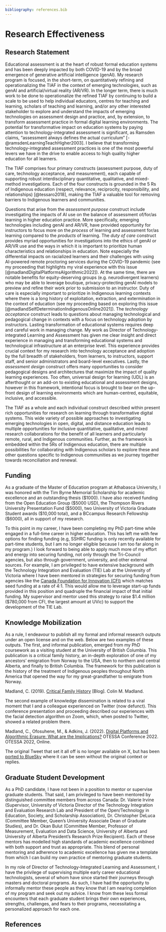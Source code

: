 ```yaml
---
bibliography: references.bib
---
```


# Research Effectiveness

## Research Statement

Educational assessment is at the heart of robust formal education systems and has been deeply impacted by both COVID-19 and by the broad emergence of generative artificial intelligence (genAI). My research program is focused, in the short-term, on quantitatively refining and operationalizing the TIAF in the context of emerging technologies, such as genAI and artificial/virtual reality (AR/VR). In the longer term, there is much work to be done to operationalize the refined TIAF by continuing to build a scale to be used to help individual educators, centres for teaching and learning, scholars of teaching and learning, and/or any other interested stakeholder to explore and understand the impacts of emerging technologies on assessment design and practice, and, by extension, to transform assessment practice in formal digital learning environments. The potential for transformative impact on education systems by paying attention to technology-integrated assessment is significant, as Ramsden claims, “assessment always defines the actual curriculum” [-@ramsdenLearningTeachHigher2003]. I believe that transforming technology-integrated assessment practices is one of the most powerful levers we have in the drive to enable access to high quality higher education for all learners.

The TIAF comprises four primary constructs (assessment purpose, duty of care, technology acceptance, and measurement), each capable of supporting robust interdisciplinary quantitative, qualitative, and mixed-method investigations. Each of the four constructs is grounded in the 5 Rs of Indigenous education (respect, relevance, reciprocity, responsibility, and relationships) [@tessaro2018], making the TIAF a valuable tool for removing barriers to Indigenous learners and communities.

Questions that arise from the *assessment purpose* construct include investigating the impacts of AI use on the balance of assessment of/for/as learning in higher education practice. More specifically, emerging technologies including genAI and AR/VR, have provided opportunity for instructors to focus more on the *process* of learning and assessment for/as learning compared to the *products* of learning. The *duty of care* construct provides myriad opportunities for investigations into the ethics of genAI or AR/VR use and the ways in which it is important to prioritize human characteristics and relationships in education. Note especially the differential impacts on racialized learners and their challenges with using AI-powered remote proctoring services during the COVID-19 pandemic (see my proceeding that highlights my viral experience with this issue [@madlandDigitalPlatformsAlgorithmic2022]). At the same time, there are notable benefits for equity-deserving groups (e.g. neurodivergent learners) who may be able to leverage boutique, privacy-protecting genAI models to preview and refine their work prior to submission to an instructor. Duty of care is especially important to prioritize in Indigenous learning contexts where there is a long history of exploitation, extraction, and extermination in the context of education (see my proceeding based on exploring this issue [@madlandSelfDeterminationIndigenousOnline2021]). The *technology acceptance* construct leads to questions about managing technological and pedagogical change in contexts with a focus on technology adoption by instructors. Lasting transformation of educational systems requires deep and careful work in managing change. My work as Director of Technology-integrated Learning and Assessment has given me clear insight and direct experience in managing and transforming educational systems and technological infrastructure at an enterprise level. This experience provides crucial context for my research into technology acceptance and adoption by the full breadth of stakeholders, from learners, to instructors, support staff, and senior administrators and board-level executives. Lastly, the *assessment design* construct offers many opportunities to consider pedagogical designs and architectures that maximize the impact of quality learning experiences. Too often, universal design for learning (UDL) is an afterthought or an add-on to existing educational and assessment designs, however in this framework, intentional focus is brought to bear on the up-front design of learning environments which are human-centred, equitable, inclusive, and accessible.

The TIAF as a whole and each individual construct described within present rich opportunities for research on learning through transformative digital systems. This wide variety of possible approaches to investigating emerging technologies in open, digital, and distance education leads to multiple opportunities for inclusive quantitative, qualitative, and mixed research collaborations for the benefit of all learners and particularly remote, rural, and Indigenous communities. Further, as the framework is embedded within the 5Rs of Indigenous education, there are multiple possibilities for collaborating with Indigenous scholars to explore these and other questions specific to Indigenous communities as we journey together towards reconciliation and renewal.

## Funding

As a graduate of the Master of Education program at Athabasca University, I was honored with the Tim Byrne Memorial Scholarship for academic excellence and an outstanding thesis ($1000). I have also received funding from the Open Education Group ($5000 USD), the Thompson Rivers University Presentation Fund ($5000), two University of Victoria Graduate Student awards ($10,000 total), and a BCcampus Research Fellowship ($6000), all in support of my research.

To this point in my career, I have been completing my PhD part-time while engaged in a full-time career in higher education. This has left me with few options for finding funding (e.g, SSHRC funding is only recently available for part-time students, but I am no longer eligible because I am too far along in my program.) I look forward to being able to apply much more of my effort and energy into securing funding, not only through the Tri-Council agencies, but also through government, university, and other external sources. For example, I am privileged to have extensive background with the Technology Integration and Evaluation (TIE) Lab at the University of Victoria where I have been mentored in strategies for securing funding from agencies like the [Canada Foundation for Innovation (CFI)](https://www.innovation.ca/) which matches seed funding at a rate of 4:1. This would allow me to leverage start-up funds provided in this position and quadruple the financial impact of that initial funding. My supervisor and mentor used this strategy to raise $1.4 million ($780,000 from CFI, the largest amount at UVic) to support the development of the TIE Lab.



## Knowledge Mobilization

As a rule, I endeavour to publish all my formal and informal research outputs under an open license and on the web. Below are two examples of these outputs. The first, and informal publication, emerged from my PhD coursework as a visiting student at the University of British Columbia. This publication is a critical family history, an in-depth exploration of one of my ancestors’ emigration from Norway to the USA, then to northern and central Alberta, and finally to British Columbia. The framework for this publication is the history of the treatment of Indigenous peoples throughout North America that opened the way for my great-grandfather to emigrate from Norway.

Madland, C. (2019). [Critical Family History](https://cmadland.github.io/cv/timeline.html#critical-family-history) \[Blog\]. Colin M. Madland.

The second example of knowledge dissemination is related to a viral moment that I and a colleague experienced on Twitter (now defunct). This conference presentation and proceeding described our experiences with the facial detection algorithm on Zoom, which, when posted to Twitter, showed a related problem there.

Madland, C., Ofosuhene, M., & Adkins, J. (2022). [Digital Platforms and Algorithmic Erasure: What are the Implications? ](https://doi.org/10.18357/otessac.2022.2.1.137) OTESSA Conference 2022. OTESSA 2022, Online.

The original Tweet that set it all off is no longer available on X, but has been [ported to BlueSky](https://bsky.app/profile/cmadtweets.bsky.social/post/3lb5lhuo35c2w) where it can be seen without the original context or replies.

## Graduate Student Development

As a PhD candidate, I have not been in a position to mentor or supervise graduate students. That said, I am privileged to have been mentored by distinguished committee members from across Canada: Dr. Valerie Irvine (Supervisor, University of Victoria Director of the Technology Integration and Evaluation Research Lab and President of the Open/Technology in Education, Society, and Scholarship Association), Dr. Christopher DeLuca (Committee Member, Queen’s University Associate Dean of Graduate Studies), and Dr. Okan Bulut (Committee Member, Professor of Measurement, Evaluation and Data Science, University of Alberta and University of Alberta President’s Research Prize Recipient). Each of these mentors has modelled high standards of academic excellence comibined with both support and trust as appropriate. This blend of personal mentoring and adherence to academic excellence has given me a template from which I can build my own practice of mentoring graduate students.

In my role of Director of Technology-Integrated Learning and Assessment, I have the privilege of supervising multiple early career educational technologists, several of whom have since started their journeys through masters and doctoral programs. As such, I have had the opportunity to informally mentor these people as they know that I am nearing completion of my program and seek out my advice. I know from these less formal encounters that each graduate student brings their own experiences, strengths, challenges, and fears to their programs, necessitating a personalized approach for each one.

## References
